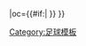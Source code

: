 {{fb team |t=-{zh-hans:皇家贝蒂斯;zh-hk:皇家貝迪斯;zh-tw:皇家貝蒂斯;}- |tan=皇家贝蒂斯足球俱乐部 |tc=ESP |abb={{#if:{{{abb|}}}|CEL{{0}}}} |oc={{#if:{{{oc|}}}|{{{oc}}} }} }}<!--
--><noinclude>[[Category:足球模板]]</noinclude>